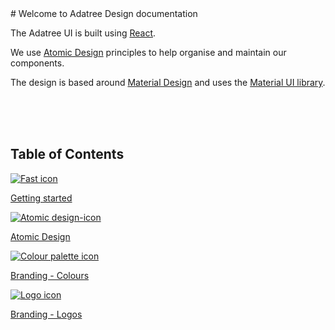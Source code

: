 
<Meta title="Introduction" />

<div >
# Welcome to Adatree Design documentation

The Adatree UI is built using [React](https://reactjs.org/).

We use [Atomic Design](https://bradfrost.com/blog/post/atomic-web-design/) principles to help organise and maintain our components.

The design is based around [Material Design](https://material.io/) and uses the [Material UI library](https://mui.com/).

<br />
<br />
<br />

## Table of Contents

<div class="cards">

<a class="card" href="/story/getting-started--page">
  <img alt="Fast icon" src="/assets/images/fast-icon.png" />
  <p>Getting started</p>
</a>
<a class="card" href="/story/atomic-design--page">
  <img alt="Atomic design-icon" src="/assets/images/atomic-design-icon.png" />
  <p>Atomic Design</p>
</a>
<a class="card" href="/story/branding-colours--page">
  <img alt="Colour palette icon" src="/assets/images/colour-palette-icon.png" />
  <p>Branding - Colours</p>
</a>
<a class="card" href="/story/branding-logos--page">
  <img alt="Logo icon" src="/assets/images/logo-icon.png" />
  <p>Branding - Logos</p>
</a>

</div>

</div>

<style>
  {`
  .cards {
    display: flex;
    flex-wrap: wrap;
    justify-content: space-around;

  }
  .card {
    box-sizing: border-box;
    display: flex;
    flex-direction: column;
    align-items: center;
    flex: 0 1 calc(100% - 10px);
    height: 260px;
    margin-top: 16px;
    padding: 8px;
    border-radius: 4px;
    background-color: #F7F9FC;
  }

  .card:hover {
    background-color: #EAF3FC;
  }

  .card p {
    color: #1EA7FD;
    font-size: 18px;
    margin: 0;
  }

  @media screen and (min-width: 40em) {
    .card {
        flex: 0 1 calc(50% - 16px);
    }
  }

  @media screen and (min-width: 80em) {
    .card {
        flex: 0 1 calc(25% - 16px);
    }
  }

`}
</style>
